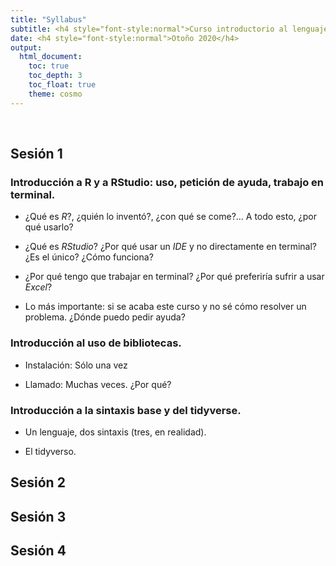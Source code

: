 ```yaml
---
title: "Syllabus"
subtitle: <h4 style="font-style:normal">Curso introductorio al lenguaje R</h4>
date: <h4 style="font-style:normal">Otoño 2020</h4>
output: 
  html_document:
    toc: true
    toc_depth: 3
    toc_float: true
    theme: cosmo
---
```



<style>
p.comment {
background-color: #DBDBDB;
padding: 10px;
border: 1px solid black;
margin-left: 25px;
border-radius: 5px;
font-style: italic;
}

.figure {
   margin-top: 20px;
   margin-bottom: 20px;
}

h1.title {
  font-weight: bold;
  font-family: Arial;  
}

h2.title {
  font-family: Arial;  
}

</style>


<style type="text/css">
#TOC {
  font-size: 13px;
  font-family: Arial;
}
</style>

\

## Sesión 1

### Introducción a R y a RStudio: uso, petición de ayuda, trabajo en terminal.

- ¿Qué es *R*?, ¿quién lo inventó?, ¿con qué se come?... A todo esto, ¿por qué usarlo?

- ¿Qué es *RStudio*? ¿Por qué usar un *IDE* y no directamente en terminal? ¿Es el único? ¿Cómo funciona?

- ¿Por qué tengo que trabajar en terminal? ¿Por qué preferiría sufrir a usar *Excel*?

- Lo más importante: si se acaba este curso y no sé cómo resolver un problema. ¿Dónde puedo pedir ayuda?


### Introducción al uso de bibliotecas.

- Instalación: Sólo una vez

- Llamado: Muchas veces. ¿Por qué?

### Introducción a la sintaxis base y del tidyverse.

- Un lenguaje, dos sintaxis (tres, en realidad).

- El tidyverso.



<div style="margin-bottom:25px;">
</div>

## Sesión 2

<div style="margin-bottom:25px;">
</div>


## Sesión 3

<div style="margin-bottom:25px;">
</div>


## Sesión 4

<div style="margin-bottom:25px;">
</div>
